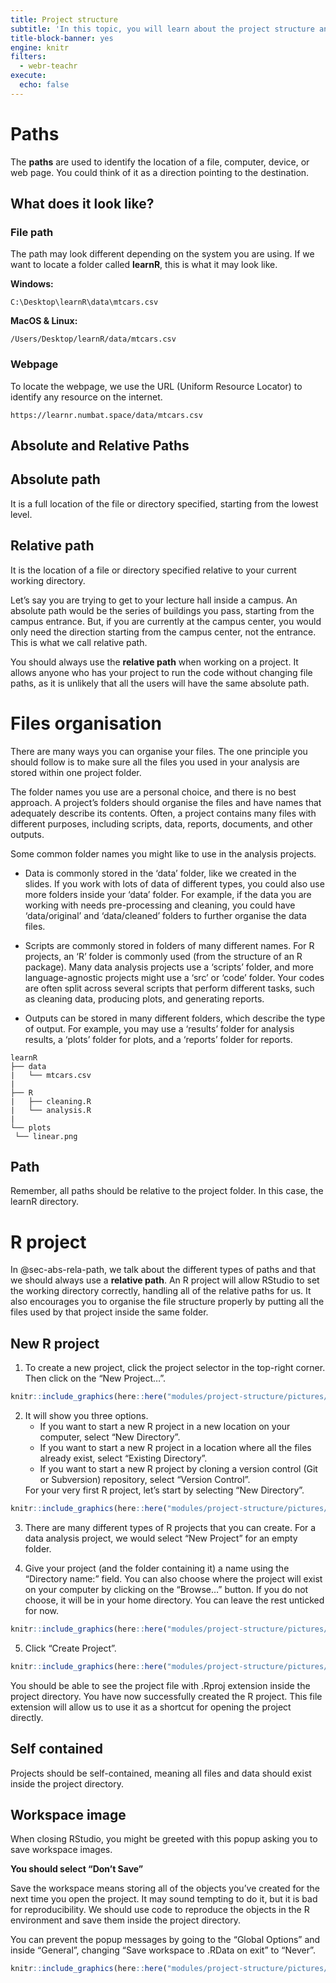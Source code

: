 ```yaml
---
title: Project structure
subtitle: 'In this topic, you will learn about the project structure and how to manage your project in R properly.'
title-block-banner: yes
engine: knitr
filters:
  - webr-teachr
execute: 
  echo: false
---
```


# Paths

The **paths** are used to identify the location of a file, computer, device, or web page. You could think of it as a direction pointing to the destination.

## What does it look like?

### File path

The path may look different depending on the system you are using. If we want to locate a folder called **learnR**, this is what it may look like.

**Windows:**

`C:\Desktop\learnR\data\mtcars.csv`

**MacOS & Linux:**

`/Users/Desktop/learnR/data/mtcars.csv`

### Webpage

To locate the webpage, we use the URL (Uniform Resource Locator) to identify any resource on the internet.

`https://learnr.numbat.space/data/mtcars.csv`


## Absolute and Relative Paths {#sec-abs-rela-path}

:::{.callout-note}
# Absolute path

It is a full location of the file or directory specified, starting from the lowest level.
:::

:::{.callout-note}
# Relative path

It is the location of a file or directory specified relative to your current working directory.
:::

Let's say you are trying to get to your lecture hall inside a campus. An absolute path would be the series of buildings you pass, starting from the campus entrance. But, if you are currently at the campus center, you would only need the direction starting from the campus center, not the entrance. This is what we call relative path.

You should always use the **relative path** when working on a project. It allows anyone who has your project to run the code without changing file paths, as it is unlikely that all the users will have the same absolute path.


# Files organisation

There are many ways you can organise your files. The one principle you should follow is to make sure all the files you used in your analysis are stored within one project folder.

The folder names you use are a personal choice, and there is no best approach. A project’s folders should organise the files and have names that adequately describe its contents. Often, a project contains many files with different purposes, including scripts, data, reports, documents, and other outputs.

Some common folder names you might like to use in the analysis projects.

- Data is commonly stored in the ‘data’ folder, like we created in the slides. If you work with lots of data of different types, you could also use more folders inside your ‘data’ folder. For example, if the data you are working with needs pre-processing and cleaning, you could have ‘data/original’ and ‘data/cleaned’ folders to further organise the data files.
    
- Scripts are commonly stored in folders of many different names. For R projects, an ‘R’ folder is commonly used (from the structure of an R package). Many data analysis projects use a ‘scripts’ folder, and more language-agnostic projects might use a ‘src’ or ‘code’ folder. Your codes are often split across several scripts that perform different tasks, such as cleaning data, producing plots, and generating reports.
   
- Outputs can be stored in many different folders, which describe the type of output. For example, you may use a ‘results’ folder for analysis results, a ‘plots’ folder for plots, and a ‘reports’ folder for reports.

```
learnR
├── data
|   └── mtcars.csv
|
├── R
|   ├── cleaning.R
|   └── analysis.R
|
└── plots
 └── linear.png
```

:::{.callout-important}
# Path

Remember, all paths should be relative to the project folder. In this case, the learnR directory.

:::


# R project

In @sec-abs-rela-path, we talk about the different types of paths and that we should always use a **relative path**. An R project will allow RStudio to set the working directory correctly, handling all of the relative paths for us. It also encourages you to organise the file structure properly by putting all the files used by that project inside the same folder.

## New R project

1. To create a new project, click the project selector in the top-right corner. Then click on the "New Project...".

```r
knitr::include_graphics(here::here("modules/project-structure/pictures/01-project-structure/project_1.png"))
```

2. It will show you three options.
    * If you want to start a new R project in a new location on your computer, select "New Directory".
    * If you want to start a new R project in a location where all the files already exist, select "Existing Directory".
    * If you want to start a new R project by cloning a version control (Git or Subversion) repository, select "Version Control".

    For your very first R project, let's start by selecting "New Directory".

```r
knitr::include_graphics(here::here("modules/project-structure/pictures/01-project-structure/project_2.png"))
```

3. There are many different types of R projects that you can create. For a data analysis project, we would select "New Project" for an empty folder.

<!-- update the picture -->

4. Give your project (and the folder containing it) a name using the "Directory name:" field. You can also choose where the project will exist on your computer by clicking on the "Browse..." button. If you do not choose, it will be in your home directory. You can leave the rest unticked for now.

```r
knitr::include_graphics(here::here("modules/project-structure/pictures/01-project-structure/project_4.png"))
```

5. Click "Create Project".

```r
knitr::include_graphics(here::here("modules/project-structure/pictures/01-project-structure/project_5.png"))
```

You should be able to see the project file with .Rproj extension inside the project directory. You have now successfully created the R project. This file extension will allow us to use it as a shortcut for opening the project directly.

:::{.callout-important}
# Self contained

Projects should be self-contained, meaning all files and data should exist inside the project directory.
:::


## Workspace image

When closing RStudio, you might be greeted with this popup asking you to save workspace images.

**You should select "Don't Save"**

Save the workspace means storing all of the objects you've created for the next time you open the project. It may sound tempting to do it, but it is bad for reproducibility. We should use code to reproduce the objects in the R environment and save them inside the project directory.

You can prevent the popup messages by going to the "Global Options" and inside "General", changing "Save workspace to .RData on exit" to "Never".

```r
knitr::include_graphics(here::here("modules/project-structure/pictures/01-project-structure/disable_store.png"))
```